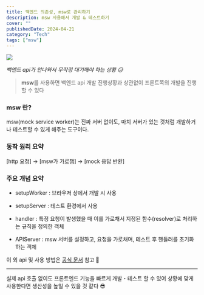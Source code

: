 ```yaml
---
title: 백엔드 의존성, msw로 관리하기
description: msw 사용해서 개발 & 테스트하기
cover: ""
publishedDate: 2024-04-21
category: "Tech"
tags: ["msw"]
---
```


<img src="https://img1.daumcdn.net/thumb/R800x0/?scode=mtistory2&fname=https%3A%2F%2Fblog.kakaocdn.net%2Fdn%2FbZatqg%2FbtsC9leGGOk%2FmGemU1ubyge48LiHW6MYak%2Fimg.png" />

_백엔드 api가 안나와서 무작정 대기해야 하는 상황 😥_

> **msw**를 사용하면 백엔드 api 개발 진행상황과 상관없이 프론트쪽의 개발을 진행할 수 있다

### msw 란?

msw(mock service worker)는 진짜 서버 없이도, 마치 서버가 있는 것처럼 개발하거나 테스트할 수 있게 해주는 도구이다.

### 동작 원리 요약

[http 요청] → [msw가 가로챔] → [mock 응답 반환]

### 주요 개념 요약

- setupWorker : 브라우저 상에서 개발 시 사용

- setupServer : 테스트 환경에서 사용

- handler : 특정 요청이 발생했을 때 이를 가로채서 지정된 함수(resolver)로 처리하는 규칙을 정의한 객체

- APIServer : msw 서버를 설정하고, 요청을 가로채며, 테스트 후 핸들러를 초기화하는 객체

이 외 api 및 사용 방법은 [공식 문서](https://mswjs.io/docs) 참고 🧐

---

실제 api 호출 없이도 프론트엔드 기능을 빠르게 개발・테스트 할 수 있어 상황에 맞게 사용한다면 생산성을 높일 수 있을 것 같다 😎
